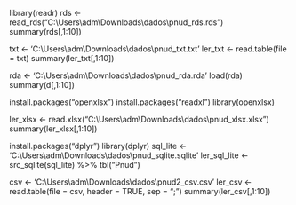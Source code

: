 library(readr)
rds <- read_rds("C:\\Users\\adm\\Downloads\\dados\\pnud_rds.rds")
summary(rds[,1:10])

txt <- 'C:\\Users\\adm\\Downloads\\dados\\pnud_txt.txt'
ler_txt <- read.table(file = txt)
summary(ler_txt[,1:10])

rda <- 'C:\\Users\\adm\\Downloads\\dados\\pnud_rda.rda'
load(rda)
summary(d[,1:10])

install.packages("openxlsx")
install.packages("readxl")
library(openxlsx)

ler_xlsx <- read.xlsx("C:\\Users\\adm\\Downloads\\dados\\pnud_xlsx.xlsx")
summary(ler_xlsx[,1:10])

install.packages("dplyr")
library(dplyr)
sql_lite <- 'C:\\Users\\adm\\Downloads\\dados\\pnud_sqlite.sqlite'
ler_sql_lite <- src_sqlite(sql_lite) %>% tbl("Pnud")

csv <- 'C:\\Users\\adm\\Downloads\\dados\\pnud2_csv.csv'
ler_csv <- read.table(file = csv, header = TRUE, sep = ";")
summary(ler_csv[,1:10])

